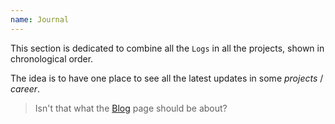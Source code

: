 ```yaml
---
name: Journal
---
```


This section is dedicated to combine all the `Logs` in all the projects, shown in chronological order.

The idea is to have one place to see all the latest updates in some _projects_ / _career_.

> Isn't that what the [Blog](/blog) page should be about?
